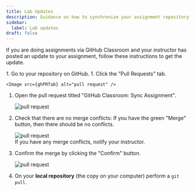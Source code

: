 ```yaml
---
title: Lab Updates
description: Guidance on how to synchronize your assignment repository when new updates are provided through GitHub Classroom.
sidebar:
  label: Lab updates
draft: false
---
```




If you are doing assignments via GitHub Classroom and your instructor has posted an update to your assignment, follow these instructions to get the update.

<Steps>
1. Go to your repository on GitHub.
1. Click the "Pull Requests" tab.

    <Image src={ghPRTab} alt="pull request" />

1. Open the pull request titled "GitHub Classroom: Sync Assignment".

    <Image src={ghPR} alt="pull request" />

1. Check that there are no merge conflicts: If you have the green "Merge" button, then there should be no conflicts.

    <Image src={ghPRMergeButton} alt="pull request" />

    <Aside type="danger" title="Check with your instructor">
    If you have any merge conflicts, notify your instructor.
    </Aside>

1. Confirm the merge by clicking the "Confirm" button.

    <Image src={ghPRConfirm} alt="pull request" />

1. On your **local repository** (the copy on your computer) perform a `git pull`.
</Steps>
